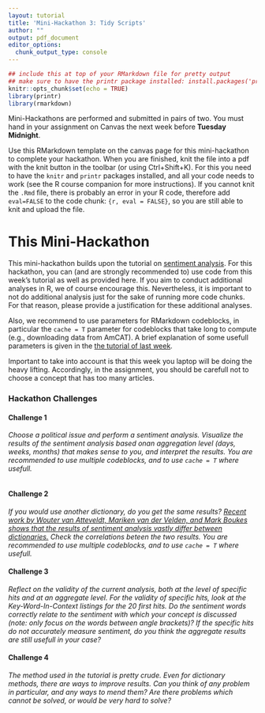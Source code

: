 ```yaml
---
layout: tutorial
title: 'Mini-Hackathon 3: Tidy Scripts'
author: ""
output: pdf_document
editor_options: 
  chunk_output_type: console
---
```


```r
## include this at top of your RMarkdown file for pretty output
## make sure to have the printr package installed: install.packages('printr')
knitr::opts_chunk$set(echo = TRUE)
library(printr)
library(rmarkdown)
```

Mini-Hackathons are performed and submitted in pairs of two. 
You must hand in your assignment on Canvas the next week before **Tuesday Midnight**.

Use this RMarkdown template on the canvas page for this mini-hackathon to complete your hackathon.
When you are finished, knit the file into a pdf with the knit button in the toolbar (or using Ctrl+Shift+K).
For this you need to have the `knitr` and `printr` packages installed, and all your code needs to work (see the R course companion for more instructions).
If you cannot knit the `.Rmd` file, there is probably an error in your R code, therefore add `eval=FALSE` to the code chunk: `{r, eval = FALSE}`, so you are still able to knit and upload the file.

# This Mini-Hackathon
This mini-hackathon builds upon the tutorial on [sentiment analysis](https://github.com/ccs-amsterdam/r-course-material/blob/master/tutorials/sentiment_analysis.md). 
For this hackathon, you can (and are strongly recommended to) use code from this week's tutorial as well as provided here.
If you aim to conduct additional analyses in R, we of course encourage this.
Nevertheless, it is important to not do additional analysis just for the sake of running more code chunks. 
For that reason, please provide a justification for these additional analyses.

Also, we recommend to use parameters for RMarkdown codeblocks, in particular the `cache = T` parameter for codeblocks that take long to compute (e.g., downloading data from AmCAT). 
A brief explanation of some usefull parameters is given in the [the tutorial of last week](https://github.com/MarikenvdVelden/Replication-Hackathons/blob/main/Intro-to-rmd-and-data-retrieval.md).

Important to take into account is that this week you laptop will be doing the heavy lifting. 
Accordingly, in the assignment, you should be carefull not to choose a concept that has too many articles. 

### Hackathon Challenges
#### Challenge 1
 _Choose a political issue and perform a sentiment analysis._ 
_Visualize the results of the sentiment analysis based onan aggregation level (days, weeks, months) that makes sense to you, and interpret the results._ 
_You are recommended to use multiple codeblocks, and to use `cache = T` where usefull._


```r

```


#### Challenge 2
 _If you would use another dictionary, do you get the same results?_
_[Recent work by Wouter van Atteveldt, Mariken van der Velden, and Mark Boukes shows that the results of sentiment analysis vastly differ between dictionaries.](\url{https://github.com/vanatteveldt/ecosent})_
_Check the correlations beteen the two results._
_You are recommended to use multiple codeblocks, and to use `cache = T` where usefull._

#### Challenge 3
_Reflect on the validity of the current analysis, both at the level of specific hits and at an aggregate level._
_For the validity of specific hits, look at the Key-Word-In-Context listings for the 20 first hits._ _Do the sentiment words correctly relate to the sentiment with which your concept is discussed (note: only focus on the words between angle brackets)? If the specific hits do not accurately measure sentiment, do you think the aggregate results are still usefull in your case?_

#### Challenge 4
_The method used in the tutorial is pretty crude. Even for dictionary methods, there are ways to improve results. Can you think of any problem in particular, and any ways to mend them? Are there problems which cannot be solved, or would be very hard to solve?_
